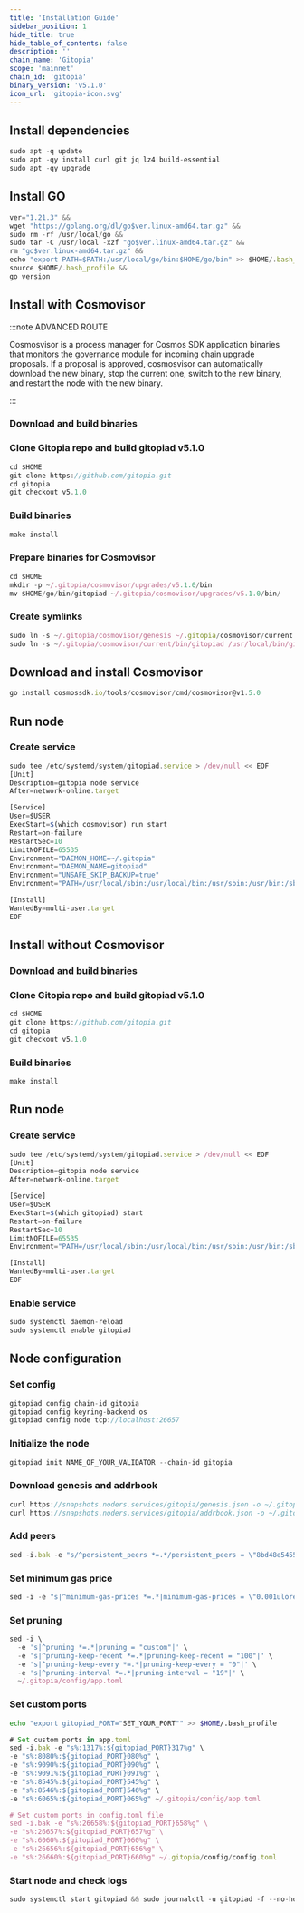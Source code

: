 ```yaml
---
title: 'Installation Guide'
sidebar_position: 1
hide_title: true
hide_table_of_contents: false
description: ''
chain_name: 'Gitopia'
scope: 'mainnet'
chain_id: 'gitopia'
binary_version: 'v5.1.0'
icon_url: 'gitopia-icon.svg'
---
```



<PageTitle
  iconUrl="img/gitopia-icon.svg"
  title="Gitopia Installation Guide"
  chainId="gitopia"
  version="v5.1.0"
/>

## Install dependencies

```js
sudo apt -q update
sudo apt -qy install curl git jq lz4 build-essential
sudo apt -qy upgrade
```

## Install GO

```js
ver="1.21.3" &&
wget "https://golang.org/dl/go$ver.linux-amd64.tar.gz" &&
sudo rm -rf /usr/local/go &&
sudo tar -C /usr/local -xzf "go$ver.linux-amd64.tar.gz" &&
rm "go$ver.linux-amd64.tar.gz" &&
echo "export PATH=$PATH:/usr/local/go/bin:$HOME/go/bin" >> $HOME/.bash_profile &&
source $HOME/.bash_profile &&
go version
```

## Install with Cosmovisor

:::note ADVANCED ROUTE

Cosmosvisor is a process manager for Cosmos SDK application binaries that monitors the governance module for incoming chain upgrade proposals. If a proposal is approved, cosmosvisor can automatically download the new binary, stop the current one, switch to the new binary, and restart the node with the new binary.

:::

### Download and build binaries

### Clone Gitopia repo and build gitopiad v5.1.0

```js
cd $HOME
git clone https://github.com/gitopia.git
cd gitopia
git checkout v5.1.0
```

### Build binaries

```js
make install
```

### Prepare binaries for Cosmovisor

```js
cd $HOME
mkdir -p ~/.gitopia/cosmovisor/upgrades/v5.1.0/bin
mv $HOME/go/bin/gitopiad ~/.gitopia/cosmovisor/upgrades/v5.1.0/bin/
```

### Create symlinks

```js
sudo ln -s ~/.gitopia/cosmovisor/genesis ~/.gitopia/cosmovisor/current -f
sudo ln -s ~/.gitopia/cosmovisor/current/bin/gitopiad /usr/local/bin/gitopiad -f
```

## Download and install Cosmovisor

```js
go install cosmossdk.io/tools/cosmovisor/cmd/cosmovisor@v1.5.0
```

## Run node

### Create service

```js
sudo tee /etc/systemd/system/gitopiad.service > /dev/null << EOF
[Unit]
Description=gitopia node service
After=network-online.target

[Service]
User=$USER
ExecStart=$(which cosmovisor) run start
Restart=on-failure
RestartSec=10
LimitNOFILE=65535
Environment="DAEMON_HOME=~/.gitopia"
Environment="DAEMON_NAME=gitopiad"
Environment="UNSAFE_SKIP_BACKUP=true"
Environment="PATH=/usr/local/sbin:/usr/local/bin:/usr/sbin:/usr/bin:/sbin:/bin:/usr/games:/usr/local/games:/snap/bin:~/.gitopia/cosmovisor/current/bin"

[Install]
WantedBy=multi-user.target
EOF
```

## Install without Cosmovisor

### Download and build binaries

### Clone Gitopia repo and build gitopiad v5.1.0

```js
cd $HOME
git clone https://github.com/gitopia.git
cd gitopia
git checkout v5.1.0
```

### Build binaries

```js
make install
```

## Run node

### Create service

```js
sudo tee /etc/systemd/system/gitopiad.service > /dev/null << EOF
[Unit]
Description=gitopia node service
After=network-online.target

[Service]
User=$USER
ExecStart=$(which gitopiad) start
Restart=on-failure
RestartSec=10
LimitNOFILE=65535
Environment="PATH=/usr/local/sbin:/usr/local/bin:/usr/sbin:/usr/bin:/sbin:/bin:/usr/games:/usr/local/games:/snap/bin"

[Install]
WantedBy=multi-user.target
EOF
```

### Enable service

```js
sudo systemctl daemon-reload
sudo systemctl enable gitopiad
```

## Node configuration

### Set config

```js
gitopiad config chain-id gitopia
gitopiad config keyring-backend os
gitopiad config node tcp://localhost:26657
```

### Initialize the node

```js
gitopiad init NAME_OF_YOUR_VALIDATOR --chain-id gitopia
```

### Download genesis and addrbook

```js
curl https://snapshots.noders.services/gitopia/genesis.json -o ~/.gitopia/config/genesis.json
curl https://snapshots.noders.services/gitopia/addrbook.json -o ~/.gitopia/config/addrbook.json
```

### Add peers

```js
sed -i.bak -e "s/^persistent_peers *=.*/persistent_peers = \"8bd48e54552f091c1d8f194515754ab6ed74f054@gitopia-rpc.noders.services:11356\"/" ~/.gitopia/config/config.toml
```

### Set minimum gas price

```js
sed -i -e "s|^minimum-gas-prices *=.*|minimum-gas-prices = \"0.001ulore\"|" ~/.gitopia/config/app.toml
```

### Set pruning

```js
sed -i \
  -e 's|^pruning *=.*|pruning = "custom"|' \
  -e 's|^pruning-keep-recent *=.*|pruning-keep-recent = "100"|' \
  -e 's|^pruning-keep-every *=.*|pruning-keep-every = "0"|' \
  -e 's|^pruning-interval *=.*|pruning-interval = "19"|' \
  ~/.gitopia/config/app.toml
```

### Set custom ports

```bash
echo "export gitopiad_PORT="SET_YOUR_PORT"" >> $HOME/.bash_profile
```

```js
# Set custom ports in app.toml
sed -i.bak -e "s%:1317%:${gitopiad_PORT}317%g" \
-e "s%:8080%:${gitopiad_PORT}080%g" \
-e "s%:9090%:${gitopiad_PORT}090%g" \
-e "s%:9091%:${gitopiad_PORT}091%g" \
-e "s%:8545%:${gitopiad_PORT}545%g" \
-e "s%:8546%:${gitopiad_PORT}546%g" \
-e "s%:6065%:${gitopiad_PORT}065%g" ~/.gitopia/config/app.toml

# Set custom ports in config.toml file
sed -i.bak -e "s%:26658%:${gitopiad_PORT}658%g" \
-e "s%:26657%:${gitopiad_PORT}657%g" \
-e "s%:6060%:${gitopiad_PORT}060%g" \
-e "s%:26656%:${gitopiad_PORT}656%g" \
-e "s%:26660%:${gitopiad_PORT}660%g" ~/.gitopia/config/config.toml
```

### Start node and check logs

```js
sudo systemctl start gitopiad && sudo journalctl -u gitopiad -f --no-hostname -o cat
```
